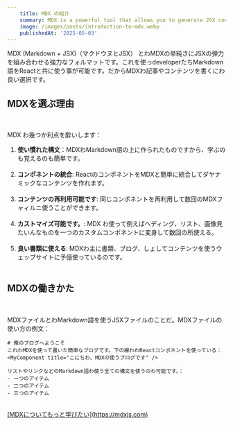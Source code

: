 ```yaml
---
    title: MDX の紹介
    summary: MDX is a powerful tool that allows you to generate JSX content using MarkDown language.
    image: /images/posts/introduction-to-mdx.webp
    publishedAt: '2025-05-03'
---
```


MDX (Markdown + JSX)（マクドウヌとJSX） とわMDXの単純さにJSXの弾力を組み合わせる強力なフォルマットです。これを使っdeveloperたちMarkdown語をReactと共に使う事が可能です。だからMDXわ記事やコンテンツを書くにわ良い選択です。
<br/>
## MDXを選ぶ理由
<br/>

MDX わ幾つか利点を酔いします：
<br/>
1. **使い慣れた構文**：MDXわMarkdown語の上に作られたものですから、学ぶのも覚えるのも簡単です。<br/><br/>
2. **コンポネントの統合**: ReactのコンポネントをMDXと簡単に統合してダヤナミックなコンテンツを作れます。<br/><br/>
3. **コンテンツの再利用可能です**: 同じコンポネントを再利用して数回のMDXフャィルニ使うことができます。<br/><br/>
4. **カストマイズ可能です。**: MDX わ使って例えばヘディング、リスト、画像見たいんなものを一つのカスタムコンポネントに変身して数回の所使える。<br/><br/>
5. **良い書類に使える**: MDXわ主に書類、ブログ、しょしてコンテンツを使うウェッブサイトに予億使っているのです。
<br/><br/>

## MDXの働きかた
<br/>

MDXファイルとわMarkdown語を使うJSXファイルのことだ。MDXファイルの使い方の例文：
<br/>

```mdx
# 俺のブログへようこそ
これわMDXを使って書いた簡単なブログです。下の線わわReactコンポネントを使っている：
<MyComponent title="こにちわ、MDXの使うブログです" />

リストやリンクなどのMarkdown語わ使う全ての構文を使うのわ可能です。：
- 一つのアイテム
- 二つのアイテム
- 三つのアイテム
```
<br/>
<u>[MDXについてもっと学びたい](https://mdxjs.com)</u>